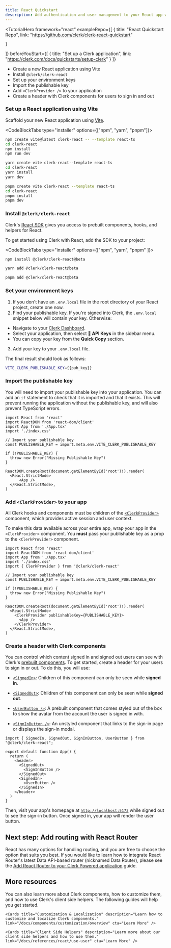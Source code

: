 ```yaml
---
title: React Quickstart
description: Add authentication and user management to your React app with Clerk.
---
```


<TutorialHero
  framework="react"
  exampleRepo={[
    {
      title: "React Quickstart Repo",
      link: "https://github.com/clerk/clerk-react-quickstart"

    }
  ]}
  beforeYouStart={[
    {
      title: "Set up a Clerk application",
      link: "https://clerk.com/docs/quickstarts/setup-clerk"
    }
  ]}
>
- Create a new React application using Vite
- Install `@clerk/clerk-react`
- Set up your environment keys
- Import the publishable key
- Add `<ClerkProvider />` to your application
- Create a header with Clerk components for users to sign in and out
</TutorialHero>

<Steps>

### Set up a React application using Vite

Scaffold your new React application using [Vite](https://vitejs.dev/guide/#scaffolding-your-first-vite-project).

<CodeBlockTabs type="installer" options={["npm", "yarn", "pnpm"]}>
  ```bash filename="terminal"
  npm create vite@latest clerk-react -- --template react-ts
  cd clerk-react
  npm install
  npm run dev
  ```

  ```bash filename="terminal"
  yarn create vite clerk-react--template react-ts
  cd clerk-react
  yarn install
  yarn dev
  ```

  ```bash filename="terminal"
  pnpm create vite clerk-react --template react-ts
  cd clerk-react
  pnpm install
  pnpm dev
  ```

</CodeBlockTabs>

### Install `@clerk/clerk-react`

Clerk's [React SDK](/docs/references/react/overview) gives you access to prebuilt components, hooks, and helpers for React.

To get started using Clerk with React, add the SDK to your project:

<CodeBlockTabs type="installer" options={["npm", "yarn",  "pnpm" ]}>
  ```bash filename="terminal"
  npm install @clerk/clerk-react@beta
  ```
  ```bash filename="terminal"
  yarn add @clerk/clerk-react@beta
  ```

  ```bash filename="terminal"
  pnpm add @clerk/clerk-react@beta
  ```

</CodeBlockTabs>

### Set your environment keys

1. If you don't have an `.env.local` file in the root directory of your React project, create one now.
2. Find your publishable key. If you're signed into Clerk, the `.env.local` snippet below will contain your key. Otherwise:
  - Navigate to your [Clerk Dashboard](https://dashboard.clerk.com/last-active?path=api-keys).
  - Select your application, then select **🔑 API Keys** in the sidebar menu.
  - You can copy your key from the **Quick Copy** section.
3. Add your key to your `.env.local` file.

The final result should look as follows:

<InjectKeys>

```sh filename=".env.local"
VITE_CLERK_PUBLISHABLE_KEY={{pub_key}}
```

</InjectKeys>

### Import the publishable key

You will need to import your publishable key into your application. You can add an `if` statement to check that it is imported and that it exists. This will prevent running the application without the publishable key, and will also prevent TypeScript errors.

```tsx filename="src/main.tsx" {6-7, 9-11}
import React from 'react'
import ReactDOM from 'react-dom/client'
import App from './App.tsx'
import './index.css'

// Import your publishable key
const PUBLISHABLE_KEY = import.meta.env.VITE_CLERK_PUBLISHABLE_KEY

if (!PUBLISHABLE_KEY) {
  throw new Error("Missing Publishable Key")
}

ReactDOM.createRoot(document.getElementById('root')!).render(
  <React.StrictMode>
      <App />
  </React.StrictMode>,
)
```

### Add `<ClerkProvider>` to your app

All Clerk hooks and components must be children of the [`<ClerkProvider>`](/docs/components/clerk-provider) component, which provides active session and user context.

To make this data available across your entire app, wrap your app in the `<ClerkProvider>` component. You **must** pass your publishable key as a prop to the `<ClerkProvider>` component.

```tsx filename="src/main.tsx" {5, 16, 18}
import React from 'react'
import ReactDOM from 'react-dom/client'
import App from './App.tsx'
import './index.css'
import { ClerkProvider } from '@clerk/clerk-react'

// Import your publishable key
const PUBLISHABLE_KEY = import.meta.env.VITE_CLERK_PUBLISHABLE_KEY

if (!PUBLISHABLE_KEY) {
  throw new Error("Missing Publishable Key")
}

ReactDOM.createRoot(document.getElementById('root')!).render(
  <React.StrictMode>
    <ClerkProvider publishableKey={PUBLISHABLE_KEY}>
      <App />
    </ClerkProvider>
  </React.StrictMode>,
)
```

### Create a header with Clerk components

You can control which content signed in and signed out users can see with Clerk's [prebuilt components](/docs/components/overview). To get started, create a header for your users to sign in or out. To do this, you will use:

- [`<SignedIn>`](/docs/components/control/signed-in): Children of this component can only be seen while **signed in**.
- [`<SignedOut>`](/docs/components/control/signed-out): Children of this component can only be seen while **signed out**.

- [`<UserButton />`](/docs/components/user/user-button): A prebuilt component that comes styled out of the box to show the avatar from the account the user is signed in with.
- [`<SignInButton />`](/docs/components/unstyled/sign-in-button): An unstyled component that links to the sign-in page or displays the sign-in modal.

```tsx filename="src/App.tsx" {1, 7-12}
import { SignedIn, SignedOut, SignInButton, UserButton } from "@clerk/clerk-react";

export default function App() {
  return (
    <header>
      <SignedOut>
        <SignInButton />
      </SignedOut>
      <SignedIn>
        <UserButton />
      </SignedIn>
    </header>
  )
}
```

Then, visit your app's homepage at [`http://localhost:5173`](http://localhost:5173) while signed out to see the sign-in button. Once signed in, your app will render the user button.

</Steps>

## Next step: Add routing with React Router

React has many options for handling routing, and you are free to choose the option that suits you best. If you would like to learn how to integrate React Router's latest Data API-based router (nicknamed Data Router), please see the [Add React Router to your Clerk Powered application](/docs/references/react/add-react-router) guide.

## More resources

You can also learn more about Clerk components, how to customize them, and how to use Clerk's client side helpers. The following guides will help you get started.

<div className="container mx-auto my-4">
  <div className="grid grid-cols-1 gap-6 md:grid-cols-2">
    <Cards title="Prebuilt Components" description="Learn more about Clerk's suite of components that let you quickly add authentication to your app." link="/docs/components/overview" cta="Learn More" />

    <Cards title="Customization & Localization" description="Learn how to customize and localize Clerk components." link="/docs/components/customization/overview" cta="Learn More" />

    <Cards title="Client Side Helpers" description="Learn more about our client side helpers and how to use them." link="/docs/references/react/use-user" cta="Learn More" />
  </div>
</div>
